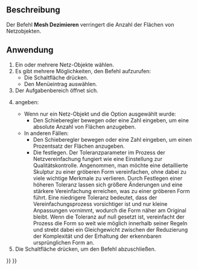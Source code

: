<languages/>

{{Docnav/de
|[[Mesh_Smoothing/de|Glätten]]
|[[Mesh_Scale/de|Skalieren]]
|[[Mesh_Workbench/de|Mesh]]
|IconL=Mesh_Smoothing.svg
|IconR=Mesh_Scale.svg
|IconC=Workbench_Mesh.svg
}}

{{GuiCommand/de
|Name=Mesh Decimating
|Name/de=Dezimierung...
|MenuLocation=Netze → Dezimierung...
|Workbenches=[[Mesh_Workbench/de|Mesh]]
|Version/de=0.19
}}

<span id="Description"></span>
==Beschreibung==

Der Befehl '''Mesh Dezimieren''' verringert die Anzahl der Flächen von Netzobjekten.

<span id="Usage"></span>
==Anwendung==

# Ein oder mehrere Netz-Objekte wählen.
# Es gibt mehrere Möglichkeiten, den Befehl aufzurufen:
#* Die Schaltfläche {{Button|[[Image:Mesh_Decimating.svg|16px]] [[Mesh_Decimating/de|Dezimierung...]]}} drücken.
#* Den Menüeintrag {{MenuCommand|Netze → [[Image:Mesh_Decimating.svg|16px]] Dezimierung...}} auswählen.
# Der Aufgabenbereich {{MenuCommand|Ausdünnung}} öffnet sich.
# {{MenuCommand|Reduzierung}} angeben:
#* Wenn nur ein Netz-Objekt und die Option {{MenuCommand|Absolute Anzahl}} ausgewählt wurde:
#** Den Schieberegler bewegen oder eine Zahl eingeben, um eine absolute Anzahl von Flächen anzugeben.
#* In anderen Fällen:
#** Den Schieberegler bewegen oder eine Zahl eingeben, um einen Prozentsatz der Flächen anzugeben.
#** Die {{MenuCommand|Toleranz}} festlegen. Der Toleranzparameter im Prozess der Netzvereinfachung fungiert wie eine Einstellung zur Qualitätskontrolle. Angenommen, man möchte eine detaillierte Skulptur zu einer gröberen Form vereinfachen, ohne dabei zu viele wichtige Merkmale zu verlieren. Durch Festlegen einer höheren Toleranz lassen sich größere Änderungen und eine stärkere Vereinfachung erreichen, was zu einer gröberen Form führt. Eine niedrigere Toleranz bedeutet, dass der Vereinfachungsprozess vorsichtiger ist und nur kleine Anpassungen vornimmt, wodurch die Form näher am Original bleibt. Wenn die Toleranz auf null gesetzt ist, vereinfacht der Prozess die Form so weit wie möglich innerhalb seiner Regeln und strebt dabei ein Gleichgewicht zwischen der Reduzierung der Komplexität und der Erhaltung der erkennbaren ursprünglichen Form an.
# Die Schaltfläche {{Button|OK}} drücken, um den Befehl abzuschließen.


{{Docnav/de
|[[Mesh_Smoothing/de|Glätten]]
|[[Mesh_Scale/de|Skalieren]]
|[[Mesh_Workbench/de|Mesh]]
|IconL=Mesh_Smoothing.svg
|IconR=Mesh_Scale.svg
|IconC=Workbench_Mesh.svg
}}

{{Mesh Tools navi{{#translation:}}}}
{{Userdocnavi{{#translation:}}}}